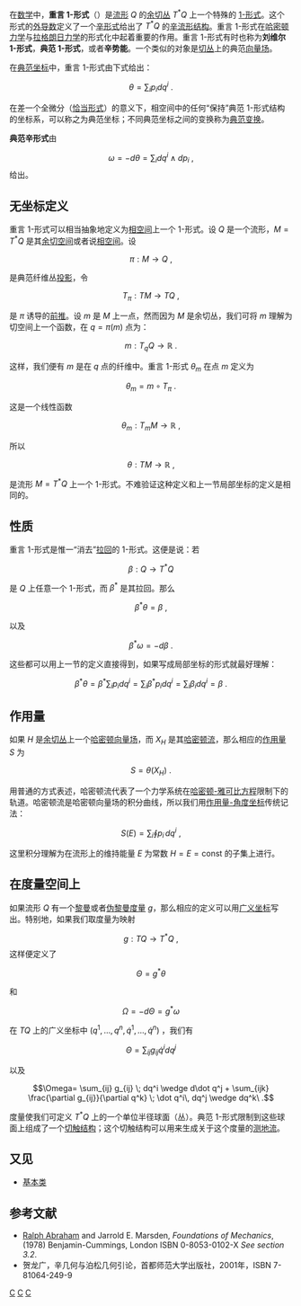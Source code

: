 在[[数学|数学]]中，'''重言 1-形式'''（{{lang|en|Tautological one-form}}）是[[流形|流形]] ''Q'' 的[[余切丛|余切丛]] <math>T^{*}Q</math> 上一个特殊的 [[1-形式|1-形式]]。这个形式的[[外导数|外导数]]定义了一个[[辛形式|辛形式]]给出了 <math>T^{*}Q</math> 的[[辛流形|辛流形]][[辛结构|结构]]。重言 1-形式在[[哈密顿力学|哈密顿力学]]与[[拉格朗日力学|拉格朗日力学]]的形式化中起着重要的作用。重言 1-形式有时也称为'''刘维尔 1-形式'''，'''典范 1-形式'''，或者'''辛势能'''。一个类似的对象是[[切丛|切丛]]上的典范[[向量场|向量场]]。

在[[正则坐标|典范坐标]]中，重言 1-形式由下式给出：
:<math>\theta = \sum_i p_i dq^i\ .</math>

在差一个全微分（[[恰当形式|恰当形式]]）的意义下，相空间中的任何“保持”典范 1-形式结构的坐标系，可以称之为典范坐标；不同典范坐标之间的变换称为[[正则变换|典范变换]]。

'''典范辛形式'''由

:<math>\omega = -d\theta = \sum_i dq^i \wedge dp_i\ ,</math>
给出。
==无坐标定义==
重言 1-形式可以相当抽象地定义为[[相空间|相空间]]上一个 1-形式。设 <math>Q</math> 是一个流形，<math>M=T^*Q</math> 是其[[余切空间|余切空间]]或者说[[相空间|相空间]]。设

:<math>\pi:M\to Q\ ,</math>

是典范纤维丛[[投影|投影]]，令

:<math>T_\pi:TM \to TQ\ ,</math>

是 <math>\pi</math> 诱导的[[前推_(微分)|前推]]。设 ''m'' 是 ''M'' 上一点，然而因为 ''M'' 是余切丛，我们可将 ''m'' 理解为切空间上一个函数，在 <math>q=\pi(m)</math> 点为：

:<math>m:T_qQ \to \mathbb{R}\ .</math>

这样，我们便有 ''m'' 是在 ''q'' 点的纤维中。重言 1-形式 <math>\theta_m</math> 在点 ''m'' 定义为

:<math>\theta_m = m \circ T_\pi\ .</math>

这是一个线性函数

:<math>\theta_m:T_mM \to \mathbb{R}\ ,</math>

所以

:<math>\theta:TM \to \mathbb{R}\ ,</math>

是流形 <math>M=T^*Q</math> 上一个 1-形式。不难验证这种定义和上一节局部坐标的定义是相同的。

==性质==
重言 1-形式是惟一“消去”[[拉回_(微分几何)|拉回]]的 1-形式。这便是说：若

:<math>\beta:Q\to T^*Q</math> 

是 ''Q'' 上任意一个 1-形式，而 <math>\beta^*</math> 是其拉回。那么

:<math>\beta^*\theta = \beta\ ,</math> 

以及

:<math>\beta^*\omega = -d\beta\ .</math>

这些都可以用上一节的定义直接得到，如果写成局部坐标的形式就最好理解：

:<math>\beta^*\theta = \beta^*\sum_i p_idq^i = 
\sum_i \beta^*p_idq^i = \sum_i \beta_idq^i = \beta \ .</math>

==作用量==
如果 ''H'' 是[[余切丛|余切丛]]上一个[[哈密顿力学|哈密顿向量场]]，而 <math>X_H</math> 是其[[哈密顿流|哈密顿流]]，那么相应的[[作用量|作用量]] ''S'' 为

:<math>S=\theta (X_H)\ .</math>

用普通的方式表述，哈密顿流代表了一个力学系统在[[哈密顿-雅可比方程|哈密顿-雅可比方程]]限制下的轨道。哈密顿流是哈密顿向量场的积分曲线，所以我们用[[作用量-角度坐标|作用量-角度坐标]]传统记法：

:<math>S(E) = \sum_i \oint p_i\,dq^i\ ,</math>

这里积分理解为在流形上的维持能量 <math>E</math> 为常数 <math>H=E=\text{const}</math> 的子集上进行。

==在度量空间上==
如果流形 ''Q'' 有一个[[黎曼流形|黎曼]]或者[[伪黎曼流形|伪黎曼]][[度量张量|度量]] ''g''，那么相应的定义可以用[[广义坐标|广义坐标]]写出。特别地，如果我们取度量为映射

:<math>g:TQ\to T^*Q\ ,</math>
这样便定义了

:<math>\Theta = g^*\theta</math>

和

:<math>\Omega = -d\Theta = g^*\omega</math>

在 ''TQ'' 上的广义坐标中 <math>(q^1,\ldots,q^n,\dot q^1,\ldots,\dot q^n)</math> ，我们有

:<math>\Theta=\sum_{ij} g_{ij} \dot q^i dq^j</math>

以及

:<math>\Omega= \sum_{ij} g_{ij} \; dq^i \wedge d\dot q^j +
\sum_{ijk} \frac{\partial g_{ij}}{\partial q^k} \; 
\dot q^i\, dq^j \wedge dq^k\ .</math>

度量使我们可定义 <math>T^*Q</math> 上的一个单位半径球面（丛）。典范 1-形式限制到这些球面上组成了一个[[切触几何|切触结构]]；这个切触结构可以用来生成关于这个度量的[[测地线|测地流]]。

==又见==
* [[基本类|基本类]]

==参考文献==
* [[Ralph_Abraham|Ralph Abraham]] and Jarrold E. Marsden, ''Foundations of Mechanics'', (1978) Benjamin-Cummings, London ISBN 0-8053-0102-X ''See section 3.2''.
* 贺龙广，辛几何与泊松几何引论，首都师范大学出版社，2001年，ISBN 7-81064-249-9

[[Category:辛几何|C]]
[[Category:哈密顿力学|C]]
[[Category:拉格朗日力学|C]]